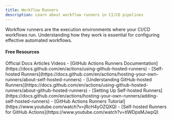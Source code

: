 ```yaml
---
title: Workflow Runners
description: Learn about workflow runners in CI/CD pipelines
---
```

Workflow runners are the execution environments where your CI/CD workflows run. Understanding how they work is essential for configuring effective automated workflows.

#### Free Resources

<Tabs defaultValue="official">
<TabsList>
<TabsTrigger value="official">Official Docs</TabsTrigger>
<TabsTrigger value="article">Articles</TabsTrigger>
<TabsTrigger value="video">Videos</TabsTrigger>
</TabsList>

<TabsContent value="official">
<Note type="note" title="official">
- [GitHub Actions Runners Documentation](https://docs.github.com/en/actions/using-github-hosted-runners)
- [Self-hosted Runners](https://docs.github.com/en/actions/hosting-your-own-runners/about-self-hosted-runners)
</Note>
</TabsContent>
<TabsContent value="article">
<Note type="note" title="article">
- [Understanding GitHub-hosted Runners](https://docs.github.com/en/actions/using-github-hosted-runners/about-github-hosted-runners)
- [Setting Up Self-hosted Runners](https://docs.github.com/en/actions/hosting-your-own-runners/adding-self-hosted-runners)
</Note>
</TabsContent>
<TabsContent value="video">
<Note type="note" title="video">
- [GitHub Actions Runners Tutorial](https://www.youtube.com/watch?v=jRcH4yOZQXQ)
- [Self-hosted Runners for GitHub Actions](https://www.youtube.com/watch?v=tIWDpsMJwpQ)
</Note>
</TabsContent>
</Tabs>
